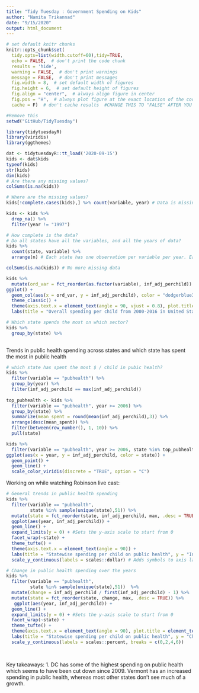 ```yaml
---
title: "Tidy Tuesday : Government Spending on Kids"
author: "Namita Trikannad"
date: "9/15/2020"
output: html_document
---
```


```r
# set default knitr chunks
knitr::opts_chunk$set(
  tidy.opts=list(width.cutoff=60),tidy=TRUE,
  echo = FALSE,  # don't print the code chunk
  results = 'hide',
  warning = FALSE,  # don't print warnings
  message = FALSE,  # don't print messages
  fig.width = 8,  # set default width of figures
  fig.height = 6,  # set default height of figures
  fig.align = "center",  # always align figure in center
  fig.pos = "H",  # always plot figure at the exact location of the code chunk
  cache = F)  # don't cache results  #CHANGE THIS TO "FALSE" AFTER YOU'RE DONE !!

#Remove this 
setwd("GitHub/TidyTuesday")
```

```r
library(tidytuesdayR)
library(viridis)
library(ggthemes)
```

```r
dat <- tidytuesdayR::tt_load('2020-09-15')
kids <- dat$kids
typeof(kids)
str(kids)
dim(kids)
# Are there any missing values?
colSums(is.na(kids))

# Where are the missing values?
kids[!complete.cases(kids),] %>% count(variable, year) # Data is missing for all states for year 1997, Medicaid CHIP and other health variables. These are removed in further analysis. The data for 2000 and above years are retained for relevancy. 

kids <- kids %>% 
  drop_na() %>% 
  filter(year != "1997")

# How complete is the data?
# Do all states have all the variables, and all the years of data? 
kids %>% 
  count(state, variable) %>% 
  arrange(n) # Each state has one observation per variable per year. Each state x variable has 20 observaitions except for the variables Medicaid_CHIP and other_health as their 1997 data was NA and removed. 

colSums(is.na(kids)) # No more missing data 
```

```r
kids %>% 
  mutate(ord_var = fct_reorder(as.factor(variable), inf_adj_perchild)) %>% 
ggplot() +
  geom_col(aes(x = ord_var, y = inf_adj_perchild), color = "dodgerblue3") +
  theme_classic() +
  theme(axis.text.x = element_text(angle = 90, vjust = 0.8), plot.title = element_text(face = "bold", hjust = 0.5, vjust = -0.1)) +
  labs(title = "Overall spending per child from 2000-2016 in United States", x = "Department", y = "Inflation adjusted spending per child(in $1000s)")
```

```r
# Which state spends the most on which sector?
kids %>% 
  group_by(state) %>% 
  
```

Trends in public health spending across states and which state has spent the most in public health
```r
# which state has spent the most $ / child in pubic health?
kids %>% 
  filter(variable == "pubhealth") %>% 
  group_by(year) %>% 
  filter(inf_adj_perchild == max(inf_adj_perchild))
  
top_pubhealth <- kids %>% 
  filter(variable == "pubhealth", year >= 2006) %>% 
  group_by(state) %>% 
  summarize(mean_spent = round(mean(inf_adj_perchild),3)) %>% 
  arrange(desc(mean_spent)) %>% 
  filter(between(row_number(), 1, 10)) %>% 
  pull(state)

kids %>% 
  filter(variable == "pubhealth", year >= 2006, state %in% top_pubhealth) %>% 
ggplot(aes(x = year, y = inf_adj_perchild, color = state)) +
  geom_point() +
  geom_line() +
  scale_color_viridis(discrete = "TRUE", option = "C")

```


Working on while watching Robinson live cast:
```r
# General trends in public health spending 
kids %>% 
  filter(variable == "pubhealth", 
         state %in% sample(unique(state),51)) %>% 
  mutate(state = fct_reorder(state, inf_adj_perchild, max, .desc = TRUE)) %>% 
  ggplot(aes(year, inf_adj_perchild)) +
  geom_line() +
  expand_limits(y = 0) + #Sets the y-axis scale to start from 0
  facet_wrap(~state) +
  theme_tufte() +
  theme(axis.text.x = element_text(angle = 90)) +
  labs(title = "Statewise spending per child on public health", y = "Inflation adjusted spending per child in $1000s", x = "Year") +
  scale_y_continuous(labels = scales::dollar) # Adds symbols to axis labels 

# Change in public health spending over the years 
kids %>% 
  filter(variable == "pubhealth",
         state %in% sample(unique(state),51))  %>% 
  mutate(change = inf_adj_perchild / first(inf_adj_perchild) - 1) %>% 
  mutate(state = fct_reorder(state, change, max, .desc = TRUE)) %>% 
   ggplot(aes(year, inf_adj_perchild)) +
  geom_line() +
  expand_limits(y = 0) + #Sets the y-axis scale to start from 0
  facet_wrap(~state) +
  theme_tufte() +
  theme(axis.text.x = element_text(angle = 90), plot.title = element_text(hjust = 0.5, face = "bold")) +
  labs(title = "Statewise spending per child on public health", y = "Change in inflation adjusted spending per child in $1000s", x = "Year") + 
  scale_y_continuous(labels = scales::percent, breaks = c(0,2,4,6))
  
  
```

Key takeaways:
1. DC has some of the highest spending on public health which seems to have been cut down since 2009. Vermont has an increased spending in public health, whereas most other states don't see much of a growth.

